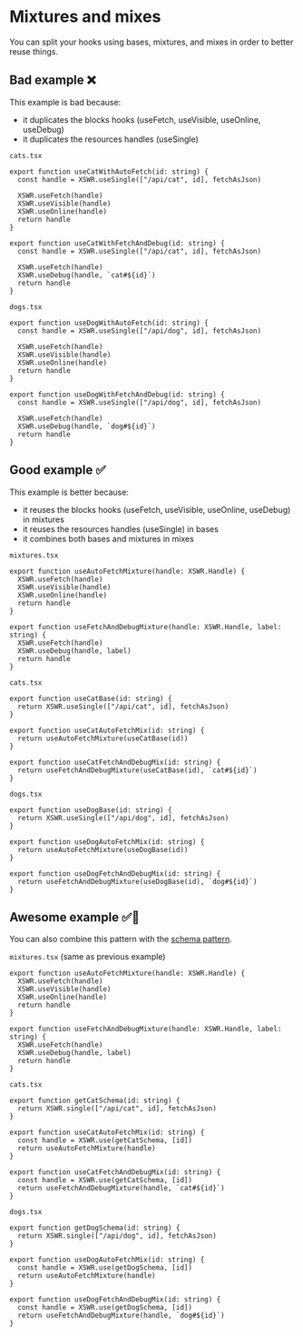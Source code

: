 # Mixtures and mixes

You can split your hooks using bases, mixtures, and mixes in order to better reuse things.

## Bad example ❌

This example is bad because:
- it duplicates the blocks hooks (useFetch, useVisible, useOnline, useDebug)
- it duplicates the resources handles (useSingle)

`cats.tsx`

```tsx
export function useCatWithAutoFetch(id: string) {
  const handle = XSWR.useSingle(["/api/cat", id], fetchAsJson)

  XSWR.useFetch(handle)
  XSWR.useVisible(handle)
  XSWR.useOnline(handle)
  return handle
}

export function useCatWithFetchAndDebug(id: string) {
  const handle = XSWR.useSingle(["/api/cat", id], fetchAsJson)

  XSWR.useFetch(handle)
  XSWR.useDebug(handle, `cat#${id}`)
  return handle
}
```

`dogs.tsx`

```tsx
export function useDogWithAutoFetch(id: string) {
  const handle = XSWR.useSingle(["/api/dog", id], fetchAsJson)

  XSWR.useFetch(handle)
  XSWR.useVisible(handle)
  XSWR.useOnline(handle)
  return handle
}

export function useDogWithFetchAndDebug(id: string) {
  const handle = XSWR.useSingle(["/api/dog", id], fetchAsJson)

  XSWR.useFetch(handle)
  XSWR.useDebug(handle, `dog#${id}`)
  return handle
}
```

## Good example ✅

This example is better because:
- it reuses the blocks hooks (useFetch, useVisible, useOnline, useDebug) in mixtures
- it reuses the resources handles (useSingle) in bases
- it combines both bases and mixtures in mixes

`mixtures.tsx`

```tsx
export function useAutoFetchMixture(handle: XSWR.Handle) {
  XSWR.useFetch(handle)
  XSWR.useVisible(handle)
  XSWR.useOnline(handle)
  return handle
}

export function useFetchAndDebugMixture(handle: XSWR.Handle, label: string) {
  XSWR.useFetch(handle)
  XSWR.useDebug(handle, label)
  return handle
}
```

`cats.tsx`

```tsx
export function useCatBase(id: string) {
  return XSWR.useSingle(["/api/cat", id], fetchAsJson)
}

export function useCatAutoFetchMix(id: string) {
  return useAutoFetchMixture(useCatBase(id))
}

export function useCatFetchAndDebugMix(id: string) {
  return useFetchAndDebugMixture(useCatBase(id), `cat#${id}`)
}
```

`dogs.tsx`

```tsx
export function useDogBase(id: string) {
  return XSWR.useSingle(["/api/dog", id], fetchAsJson)
}

export function useDogAutoFetchMix(id: string) {
  return useAutoFetchMixture(useDogBase(id))
}

export function useDogFetchAndDebugMix(id: string) {
  return useFetchAndDebugMixture(useDogBase(id), `dog#${id}`)
}
```

## Awesome example ✅🚀

You can also combine this pattern with the [schema pattern](/patterns/schemas).

`mixtures.tsx` (same as previous example)

```tsx
export function useAutoFetchMixture(handle: XSWR.Handle) {
  XSWR.useFetch(handle)
  XSWR.useVisible(handle)
  XSWR.useOnline(handle)
  return handle
}

export function useFetchAndDebugMixture(handle: XSWR.Handle, label: string) {
  XSWR.useFetch(handle)
  XSWR.useDebug(handle, label)
  return handle
}
```

`cats.tsx`

```tsx
export function getCatSchema(id: string) {
  return XSWR.single(["/api/cat", id], fetchAsJson)
}

export function useCatAutoFetchMix(id: string) {
  const handle = XSWR.use(getCatSchema, [id])
  return useAutoFetchMixture(handle)
}

export function useCatFetchAndDebugMix(id: string) {
  const handle = XSWR.use(getCatSchema, [id])
  return useFetchAndDebugMixture(handle, `cat#${id}`)
}
```

`dogs.tsx`

```tsx
export function getDogSchema(id: string) {
  return XSWR.single(["/api/dog", id], fetchAsJson)
}

export function useDogAutoFetchMix(id: string) {
  const handle = XSWR.use(getDogSchema, [id])
  return useAutoFetchMixture(handle)
}

export function useDogFetchAndDebugMix(id: string) {
  const handle = XSWR.use(getDogSchema, [id])
  return useFetchAndDebugMixture(handle, `dog#${id}`)
}
```